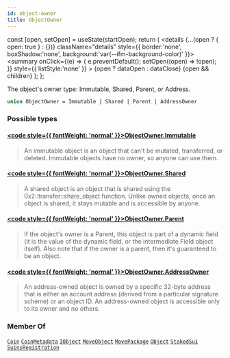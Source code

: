 ```yaml
---
id: object-owner
title: ObjectOwner
---
```









  const [open, setOpen] = useState(startOpen);
  return (
    <details {...(open ? { open: true } : {})} className="details" style={{ border:'none', boxShadow:'none', background:'var(--ifm-background-color)' }}>
      <summary
        onClick={(e) => {
          e.preventDefault();
          setOpen((open) => !open);
        }}
        style={{ listStyle:'none' }}
      >
      {open ? dataOpen : dataClose}
      </summary>
      {open && children}
    </details>
  );
};








The object's owner type: Immutable, Shared, Parent, or Address.


```graphql
union ObjectOwner = Immutable | Shared | Parent | AddressOwner
```




### Possible types

#### [<code style={{ fontWeight: 'normal' }}>ObjectOwner.<b>Immutable</b></code>](/references/sui-api/sui-graphql/reference/objects/immutable) <Badge class="badge badge--secondary" text="object"/> 
> 
> 
> An immutable object is an object that can't be mutated, transferred, or deleted.
> Immutable objects have no owner, so anyone can use them.
> 

#### [<code style={{ fontWeight: 'normal' }}>ObjectOwner.<b>Shared</b></code>](/references/sui-api/sui-graphql/reference/objects/shared) <Badge class="badge badge--secondary" text="object"/> 
> 
> 
> A shared object is an object that is shared using the 0x2::transfer::share_object function.
> Unlike owned objects, once an object is shared, it stays mutable and is accessible by anyone.
> 

#### [<code style={{ fontWeight: 'normal' }}>ObjectOwner.<b>Parent</b></code>](/references/sui-api/sui-graphql/reference/objects/parent) <Badge class="badge badge--secondary" text="object"/> 
> 
> 
> If the object's owner is a Parent, this object is part of a dynamic field (it is the value of
> the dynamic field, or the intermediate Field object itself). Also note that if the owner
> is a parent, then it's guaranteed to be an object.
> 

#### [<code style={{ fontWeight: 'normal' }}>ObjectOwner.<b>AddressOwner</b></code>](/references/sui-api/sui-graphql/reference/objects/address-owner) <Badge class="badge badge--secondary" text="object"/> 
> 
> 
> An address-owned object is owned by a specific 32-byte address that is
> either an account address (derived from a particular signature scheme) or
> an object ID. An address-owned object is accessible only to its owner and no others.
> 



### Member Of

[`Coin`](/references/sui-api/sui-graphql/reference/objects/coin)  <Badge class="badge badge--secondary" text="object"/><Bullet />[`CoinMetadata`](/references/sui-api/sui-graphql/reference/objects/coin-metadata)  <Badge class="badge badge--secondary" text="object"/><Bullet />[`IObject`](/references/sui-api/sui-graphql/reference/interfaces/iobject)  <Badge class="badge badge--secondary" text="interface"/><Bullet />[`MoveObject`](/references/sui-api/sui-graphql/reference/objects/move-object)  <Badge class="badge badge--secondary" text="object"/><Bullet />[`MovePackage`](/references/sui-api/sui-graphql/reference/objects/move-package)  <Badge class="badge badge--secondary" text="object"/><Bullet />[`Object`](/references/sui-api/sui-graphql/reference/objects/object)  <Badge class="badge badge--secondary" text="object"/><Bullet />[`StakedSui`](/references/sui-api/sui-graphql/reference/objects/staked-sui)  <Badge class="badge badge--secondary" text="object"/><Bullet />[`SuinsRegistration`](/references/sui-api/sui-graphql/reference/objects/suins-registration)  <Badge class="badge badge--secondary" text="object"/>

